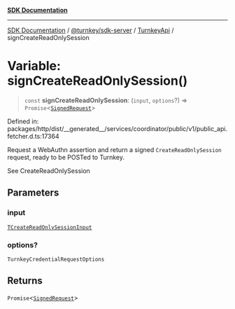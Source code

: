 [**SDK Documentation**](../../../../../README.mdx)

***

[SDK Documentation](../../../../../packages.mdx) / [@turnkey/sdk-server](../../../README.mdx) / [TurnkeyApi](../README.mdx) / signCreateReadOnlySession

# Variable: signCreateReadOnlySession()

> `const` **signCreateReadOnlySession**: (`input`, `options`?) => `Promise`\<[`SignedRequest`](../../../../http/type-aliases/SignedRequest.mdx)\>

Defined in: packages/http/dist/\_\_generated\_\_/services/coordinator/public/v1/public\_api.fetcher.d.ts:17364

Request a WebAuthn assertion and return a signed `CreateReadOnlySession` request, ready to be POSTed to Turnkey.

See CreateReadOnlySession

## Parameters

### input

[`TCreateReadOnlySessionInput`](../type-aliases/TCreateReadOnlySessionInput.mdx)

### options?

`TurnkeyCredentialRequestOptions`

## Returns

`Promise`\<[`SignedRequest`](../../../../http/type-aliases/SignedRequest.mdx)\>
